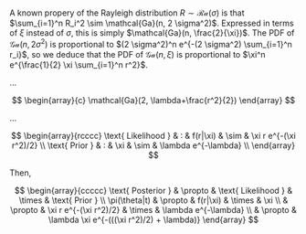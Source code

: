 

A known propery of the Rayleigh distribution 
$R \sim \mathcal{Ra}(\sigma)$ is that $\sum_{i=1}^n R_i^2 \sim \mathcal{Ga}(n, 2 \sigma^2)$. Expressed in terms of $\xi$ instead of $\sigma$, this is simply $\mathcal{Ga}(n, \frac{2}{\xi})$. 
The PDF of $\mathcal{Ga}(n, 2 \sigma^2)$ is proportional to 
$(2 \sigma^2)^n e^{-(2 \sigma^2) \sum_{i=1}^n r_i}$, so we deduce that
the PDF of $\mathcal{Ga}(n, \xi)$ is proportional
to $\xi^n e^{\frac{1}{2} \xi \sum_{i=1}^n r^2}$.

...

$$
\begin{array}{c}
\mathcal{Ga}(2, \lambda+\frac{r^2}{2})
\end{array}
$$

...

$$
\begin{array}{rcccc}
\text{ Likelihood } & : & f(r|\xi) & \sim & \xi r e^{-(\xi r^2)/2} \\
\text{ Prior } & : & \xi & \sim & \lambda e^{-\lambda} \\
\end{array}
$$

Then,

$$
\begin{array}{ccccc}
\text{ Posterior } & \propto & \text{ Likelihood } & \times & \text{ Prior } \\
\pi(\theta|t) & \propto & f(r|\xi) & \times &  \xi \\
& \propto & \xi r e^{-(\xi r^2)/2} & \times & \lambda e^{-\lambda} \\
& \propto & \lambda \xi e^{-(((\xi r^2)/2) + \lambda)} 
\end{array}
$$
